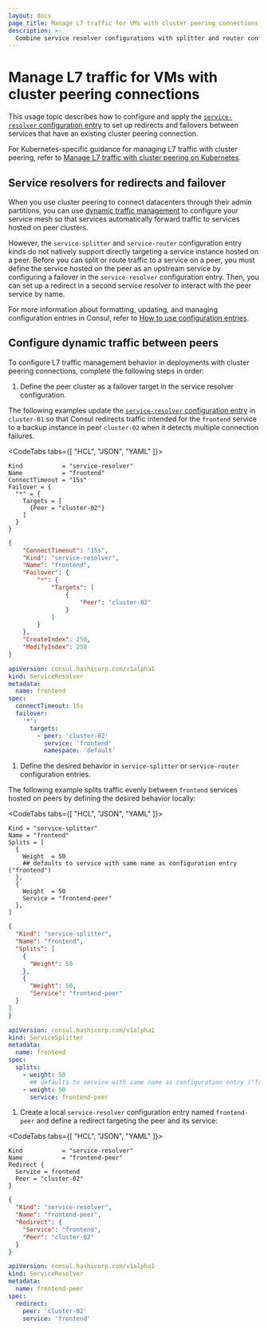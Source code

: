 ```yaml
---
layout: docs
page_title: Manage L7 traffic for VMs with cluster peering connections
description: >-
  Combine service resolver configurations with splitter and router configurations to manage L7 traffic in Consul deployments with cluster peering connections. Learn how to define dynamic traffic rules to target peers for redirects and failover. 
---
```


# Manage L7 traffic for VMs with cluster peering connections

This usage topic describes how to configure and apply the [`service-resolver` configuration entry](/consul/docs/reference/config-entry/service-resolver) to set up redirects and failovers between services that have an existing cluster peering connection.

For Kubernetes-specific guidance for managing L7 traffic with cluster peering, refer to [Manage L7 traffic with cluster peering on Kubernetes](/consul/docs/k8s/connect/cluster-peering/usage/l7-traffic).

## Service resolvers for redirects and failover

When you use cluster peering to connect datacenters through their admin partitions, you can use [dynamic traffic management](/consul/docs/connect/manage-traffic) to configure your service mesh so that services automatically forward traffic to services hosted on peer clusters.

However, the `service-splitter` and `service-router` configuration entry kinds do not natively support directly targeting a service instance hosted on a peer. Before you can split or route traffic to a service on a peer, you must define the service hosted on the peer as an upstream service by configuring a failover in the `service-resolver` configuration entry. Then, you can set up a redirect in a second service resolver to interact with the peer service by name.

For more information about formatting, updating, and managing configuration entries in Consul, refer to [How to use configuration entries](/consul/docs/fundamentals/config-entry).

## Configure dynamic traffic between peers

To configure L7 traffic management behavior in deployments with cluster peering connections, complete the following steps in order:

1. Define the peer cluster as a failover target in the service resolver configuration.

  The following examples update the [`service-resolver` configuration entry](/consul/docs/reference/config-entry/service-resolver) in `cluster-01` so that Consul redirects traffic intended for the `frontend` service to a backup instance in peer `cluster-02` when it detects multiple connection failures.

  <CodeTabs tabs={[ "HCL", "JSON", "YAML" ]}>

  ```hcl
  Kind           = "service-resolver"
  Name           = "frontend"
  ConnectTimeout = "15s"
  Failover = {
    "*" = {
      Targets = [
        {Peer = "cluster-02"}
      ]   
    }
  }
  ```

  ```json
  {
      "ConnectTimeout": "15s",
      "Kind": "service-resolver",
      "Name": "frontend",
      "Failover": {
          "*": {
              "Targets": [
                  {
                      "Peer": "cluster-02"
                  }
              ]
          }
      },
      "CreateIndex": 250,
      "ModifyIndex": 250
  }
  ```

  ```yaml
  apiVersion: consul.hashicorp.com/v1alpha1
  kind: ServiceResolver
  metadata:
    name: frontend
  spec:
    connectTimeout: 15s
    failover:
      '*':
        targets:
          - peer: 'cluster-02'
            service: 'frontend'
            namespace: 'default'
  ```

  </CodeTabs>

1. Define the desired behavior in `service-splitter` or `service-router` configuration entries.

  The following example splits traffic evenly between `frontend` services hosted on peers by defining the desired behavior locally:

  <CodeTabs tabs={[ "HCL", "JSON", "YAML" ]}>

  ```hcl
  Kind = "service-splitter"
  Name = "frontend"
  Splits = [
    {
      Weight  = 50
      ## defaults to service with same name as configuration entry ("frontend")
    },
    {
      Weight  = 50
      Service = "frontend-peer"
    },
  ]
  ```

  ```json
  {
    "Kind": "service-splitter",
    "Name": "frontend",
    "Splits": [
      {
        "Weight": 50
      },
      {
        "Weight": 50,
        "Service": "frontend-peer"
    }
  ]
  }
  ```

  ```yaml
  apiVersion: consul.hashicorp.com/v1alpha1
  kind: ServiceSplitter
  metadata:
    name: frontend
  spec:
    splits:
      - weight: 50
        ## defaults to service with same name as configuration entry ("frontend")
      - weight: 50
        service: frontend-peer
  ```

  </CodeTabs>

1. Create a local `service-resolver` configuration entry named `frontend-peer` and define a redirect targeting the peer and its service:

  <CodeTabs tabs={[ "HCL", "JSON", "YAML" ]}>

  ```hcl
  Kind           = "service-resolver"
  Name           = "frontend-peer"
  Redirect {
    Service = frontend
    Peer = "cluster-02"
  }
  ```

  ```json
  {
    "Kind": "service-resolver",
    "Name": "frontend-peer",
    "Redirect": {
      "Service": "frontend",
      "Peer": "cluster-02"
    }
  }
  ```

  ```yaml
  apiVersion: consul.hashicorp.com/v1alpha1
  kind: ServiceResolver
  metadata:
    name: frontend-peer
  spec:
    redirect:
      peer: 'cluster-02'
      service: 'frontend'
  ```

  </CodeTabs>